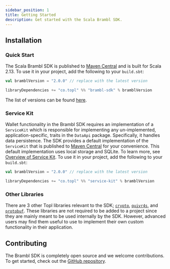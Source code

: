 ```yaml
---
sidebar_position: 1
title: Getting Started
description: Get started with the Scala Brambl SDK.
---
```



## Installation

### Quick Start

The Scala Brambl SDK is published to [Maven Central](https://search.maven.org/artifact/co.topl/brambl-sdk_2.13) and is
built for Scala 2.13. To use it in your project, add the following to your `build.sbt`:

```scala title="build.sbt"
val bramblVersion = "2.0.0" // replace with the latest version

libraryDependencies += "co.topl" %% "brambl-sdk" % bramblVersion
```

The list of versions can be found [here](https://central.sonatype.com/artifact/co.topl/brambl-sdk_2.13/versions).

### Service Kit

Wallet functionality in the Brambl SDK requires an implementation of a `ServiceKit` which is responsible for implementing
any un-implemented, application-specific, traits in
the <ScaladocLink path="co/topl/brambl/dataApi/index.html"><code>DataApi</code></ScaladocLink>
package. Specifically, it handles data persistence. The SDK provides a default implementation of
the <ScaladocLink path="co/topl/brambl/servicekit/index.html"><code>ServiceKit</code></ScaladocLink>
that is published to [Maven Central](https://search.maven.org/artifact/co.topl/service-kit_2.13) for your convenience.
This default implementation uses local storage and SQLite. To learn more, see [Overview of Service Kit](../service-kit/big-picture).
To use it in your project, add the following to your `build.sbt`:

```scala title="build.sbt"
val bramblVersion = "2.0.0" // replace with the latest version

libraryDependencies += "co.topl" %% "service-kit" % bramblVersion
```

### Other Libraries

There are 3 other Topl libraries relevant to the SDK; [`crypto`](https://search.maven.org/artifact/co.topl/crypto_2.13),
[`quivr4s`](https://search.maven.org/artifact/co.topl/quivr4s_2.13),
and [`protobuf`](https://search.maven.org/artifact/co.topl/protobuf-fs2_2.13). These libraries are not required to be added
to a project since they are mainly meant to be used internally by the SDK. However, advanced users may find them useful
to use to implement their own custom functionality in their application.

## Contributing

The Brambl SDK is completely open source and we welcome contributions. To get started, check out
the [GitHub repository](https://github.com/Topl/BramblSc).